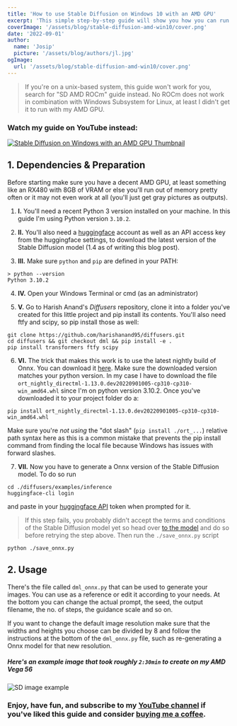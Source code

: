 ```yaml
---
title: 'How to use Stable Diffusion on Windows 10 with an AMD GPU'
excerpt: 'This simple step-by-step guide will show you how you can run the Stable Diffusion AI model with your AMD GPU on a Windows 10 machine.'
coverImage: '/assets/blog/stable-diffusion-amd-win10/cover.png'
date: '2022-09-01'
author:
  name: 'Josip'
  picture: '/assets/blog/authors/jl.jpg'
ogImage:
  url: '/assets/blog/stable-diffusion-amd-win10/cover.png'
---
```


>If you're on a unix-based system, this guide won't work for you, search for "SD AMD ROCm" guide instead. No ROCm does not work in combination with Windows Subsystem for Linux, at least I didn't get it to run with my AMD GPU.

### Watch my guide on YouTube instead:
[![Stable Diffusion on Windows with an AMD GPU Thumbnail](/assets/blog/stable-diffusion-amd-win10/thumb.png)](https://youtu.be/ngVBjeu66QI)

## 1. Dependencies & Preparation
Before starting make sure you have a decent AMD GPU, at least something like an RX480 with 8GB of VRAM or else you'll run out of memory pretty often or it may not even work at all (you'll just get gray pictures as outputs).

1. **I.** You'll need a recent Python 3 version installed on your machine.
In this guide I'm using Python version `3.10.2`.

2. **II.** You'll also need a [huggingface](https://huggingface.co) account as well as an API access key from the huggingface settings, to download the latest version of the Stable Diffusion model (1.4 as of writing this blog post).

3. **III.** Make sure `python` and `pip` are defined in your PATH:
```
> python --version
Python 3.10.2
```
4. **IV.** Open your Windows Terminal or cmd (as an administrator)

5. **V.** Go to Harish Anand's _Diffusers_ repository, clone it into a folder you've created for this little project and pip install its contents. You'll also need ftfy and scipy, so pip install those as well:
```
git clone https://github.com/harishanand95/diffusers.git
cd diffusers && git checkout dml && pip install -e .
pip install transformers ftfy scipy
```

6. **VI.** The trick that makes this work is to use the latest nightly build of Onnx. You can download it [here](https://aiinfra.visualstudio.com/PublicPackages/_artifacts/feed/ORT-Nightly/PyPI/ort-nightly-directml/overview/). Make sure the downloaded version matches your python version. In my case I have to download the file `ort_nightly_directml-1.13.0.dev20220901005-cp310-cp310-win_amd64.whl` since I'm on python version 3.10.2. Once you've downloaded it to your project folder do a:
```
pip install ort_nightly_directml-1.13.0.dev20220901005-cp310-cp310-win_amd64.whl
```
Make sure you're *not using* the "dot slash" (`pip install ./ort_...`) relative path syntax here as this is a common mistake that prevents the pip install command from finding the local file because Windows has issues with forward slashes.

7. **VII.** Now you have to generate a Onnx version of the Stable Diffusion model. To do so run
```
cd ./diffusers/examples/inference
huggingface-cli login
```
and paste in your [huggingface API](https://huggingface.co/settings/tokens) token when prompted for it.
>If this step fails, you probably didn't accept the terms and conditions of the Stable Diffusion model yet so head over [to the model](https://huggingface.co/CompVis/stable-diffusion-v1-4) and do so before retrying the step above.
Then run the `./save_onnx.py` script
```
python ./save_onnx.py
```

## 2. Usage
There's the file called `dml_onnx.py` that can be used to generate your images. You can use as a reference or edit it according to your needs. At the bottom you can change the actual prompt, the seed, the output filename, the no. of steps, the guidance scale and so on.

If you want to change the default image resolution make sure that the widths and heights you choose can be divided by 8 and follow the instructions at the bottom of the `dml_onnx.py` file, such as re-generating a Onnx model for that new resolution.

##### Here's an example image that took roughly `2:30min` to create on my _AMD Vega 56_
![SD image example](/assets/blog/stable-diffusion-amd-win10/sample.png)


### Enjoy, have fun, and subscribe to my [YouTube channel](https://www.youtube.com/channel/UCvGR1UwRtLj1aXCujbfS41w?sub_confirmation=1) if you've liked this guide and consider [buying me a coffee](https://www.buymeacoffee.com/gitgud).

